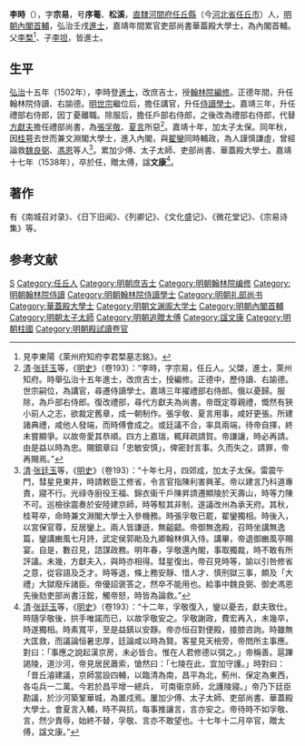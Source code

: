{{Otheruses|李時|other=同名或類似名的其它條目描述}}
{{明清人物信息框
| 姓名 = 李時
| 原名 =
| 圖片名稱= 
| 圖片大小 =
| 圖片說明 = 
|最高職務 = 光祿大夫柱國少傅兼太子太師<br />吏部尚書華葢殿大學士
| 屆數 = 
| 國家 = 大明
| 爵位 =
| 籍貫 = [[北直隸|直隸]][[河間府|河間府]][[任丘縣|任丘縣]]
| 族裔 = 漢族
| 旗籍 = 
| 字號 = 字宗易，號序菴、松溪
| 諡號 = 文康
| 出生日期 = [[成化|成化]]七年（1471年）
| 出生地點 = [[北直隸|直隸]][[任丘縣|任丘縣]]
| 逝世日期 = [[嘉靖|嘉靖]]十七年（1538年）
| 逝世地點 = [[北京|北京]]
| 墓葬 =
| 配偶 =
| 親屬 = （父）[[李楘_(成化進士)|李楘]]<br>（子）[[李坦_(正德進士)|李坦]]
| 出身 = *弘治十五年（1502年）壬戌科進士出身
| 經歷 = 
| 著作 =
}}
'''李時'''（{{bd|1471年||1538年|catIdx=}}），字'''宗易'''，号'''序菴'''、'''松溪'''，[[北直隸|直隸]][[河間府|河間府]][[任丘縣|任丘縣]]（今[[河北省|河北省]][[任丘市|任丘市]]）人，[[明朝內閣首輔|明朝內閣首輔]]，弘治壬戌[[進士|進士]]，嘉靖年間累官吏部尚書華葢殿大學士，為內閣首輔。父[[李楘_(成化進士)|李楘]]<ref>見李東陽《萊州府知府李君楘墓志銘》。</ref>、子[[李坦_(正德進士)|李坦]]，皆進士。

== 生平 ==
[[弘治_(明朝)|弘治]]十五年（1502年），李時登[[進士|進士]]，改庶吉士，授[[翰林院|翰林院]][[編修|編修]]。正德年間，升任翰林院侍讀、右諭德。[[明世宗|明世宗]]繼位后，擔任講官，升任[[侍讀學士|侍讀學士]]。嘉靖三年，升任禮部右侍郎，因丁憂離職。除服后，擔任戶部右侍郎，之後改為禮部右侍郎，代替[[方獻夫|方獻夫]]擔任禮部尚書，為[[張孚敬|張孚敬]]、[[夏言|夏言]]所惡<ref>[[清|清]]·[[张廷玉|张廷玉]]等，《[[明史|明史]]》（卷193）：“李時，字宗易，任丘人。父棨，進士，萊州知府。時舉弘治十五年進士，改庶吉士，授編修。正德中，歷侍讀、右諭德。世宗嗣位，為講官，尋遷侍讀學士。嘉靖三年擢禮部右侍郎。俄以憂歸。服除，為戶部右侍郎。復改禮部，尋代方獻夫為尚書。帝既定尊親禮，慨然有狹小前人之志，欲裁定舊章，成一朝制作。張孚敬、夏言用事，咸好更張。所建諸典禮，咸他人發端，而時傅會成之。或廷議不合，率具兩端，待帝自擇，終未嘗顯爭。以故帝愛其恭順。四方上嘉瑞，輒拜疏請賀。帝謙讓，時必再請。由是益以時為忠。賜銀章曰「忠敏安慎」，俾密封言事。久而失之，請罪，帝再賜焉。”</ref>。嘉靖十年，加太子太保。同年秋，因[[桂萼|桂萼]]去世而兼文淵閣大學士，進入內閣，與[[翟鑾|翟鑾]]同時輔政，為人謹慎謙虛，曾經論救[[魏良弼|魏良弼]]、[[馮恩|馮恩]]等人<ref>[[清|清]]·[[张廷玉|张廷玉]]等，《[[明史|明史]]》（卷193）：“十年七月，四郊成，加太子太保。雷震午門，彗星見東井，時請敕臣工修省，令言官指陳利害興革。帝以建言乃科道專責，寢不行。光祿寺廚役王福、錦衣衞千戶陳昇請遷顯陵於天壽山，時等力陳不可。巡檢徐震奏於安陸建京師，時等駁其非制，遂議改州為承天府。其秋，桂萼卒，命時兼文淵閣大學士入參機務。時張孚敬已罷，翟鑾獨相。時後入，以宮保官尊，反居鑾上。兩人皆謙遜，無齟齬。帝御無逸殿，召時坐講無逸篇，鑾講豳風七月詩，武定侯郭勛及九卿翰林俱入侍。講畢，帝退御豳風亭賜宴。自是，數召見，諮謀政務。明年春，孚敬還內閣，事取獨裁，時不敢有所評議。未幾，方獻夫入，與時亦相得。彗星復出，帝召見時等，諭以引咎修省之意，從容語及乏才。時等退，條上務安靜、惜人才、慎刑獄三事，頗及「大禮」大獄廢斥諸臣。帝優詔褒答之，然卒不能用也。給事中魏良弼、御史馮恩先後劾吏部尚書汪鋐，觸帝怒，時皆為論救。”</ref>。累加少傅、太子太師、吏部尚書、華蓋殿大學士。嘉靖十七年（1538年），卒於任，贈太傅，諡'''文康'''<ref>[[清|清]]·[[张廷玉|张廷玉]]等，《[[明史|明史]]》（卷193）：“十二年，孚敬復入，鑾以憂去，獻夫致仕。時隨孚敬後，拱手唯諾而已，以故孚敬安之。孚敬謝政，費宏再入，未幾卒，時遂獨相。時素寬平，至是益鎮以安靜。帝亦恒召對便殿，接膝咨詢。時雖無大匡救，而議論恒暑忠厚，廷論咸以時為賢。客星見天棓旁，帝問所主事應。對曰：「事應之說起漢京房，未必皆合。惟在人君修德以弭之。」帝稱善。扈蹕謁陵，道沙河，帝見居民蕭索，愴然曰：「七陵在此，宜加守護。」時對曰：「昔丘濬建議，京師當設四輔，以臨清為南，昌平為北，薊州、保定為東西，各屯兵一二萬。今若於昌平增一總兵， 可南衞京師，北護陵寢。」帝乃下廷臣勘議，於沙河築鞏華城，為置戍焉。屢加少傅、太子太師、吏部尚書、華蓋殿大學士。會夏言入輔，時不與抗，每事推讓言，言亦安之。帝待時不如孚敬、言，然少責辱，始終不替，孚敬、言亦不敢望也。十七年十二月卒官，贈太傅，諡文康。”</ref>。

== 著作 ==
有《南城召对录》、《日下旧闻》、《列卿记》、《文化盛记》、《微花堂记》、《宗易诗集》等。

== 参考文献 ==
{{reflist}}

{{start box}}
{{s-off}}
{{succession box|[[方獻夫|方獻夫]]|[[夏言|夏言]]|[[明朝禮部尚書|明朝禮部尚書]]|1529年-1531年}}
{{succession box|[[張孚敬|張孚敬]]|[[夏言|夏言]]|[[明朝內閣|明朝內閣]][[明朝內閣首輔|首輔]]|1535年-1538年}}
{{end box}}
{{明朝首輔}}
{{弘治十五年壬戌科殿試金榜}}

{{Authority control}}
{{DEFAULTSORT:Li李}}
[[Category:李姓|S]]
[[Category:任丘人|Category:任丘人]]
[[Category:明朝庶吉士|Category:明朝庶吉士]]
[[Category:明朝翰林院编修|Category:明朝翰林院编修]]
[[Category:明朝翰林院侍讀|Category:明朝翰林院侍讀]]
[[Category:明朝翰林院侍讀學士|Category:明朝翰林院侍讀學士]]
[[Category:明朝礼部尚书|Category:明朝礼部尚书]]
[[Category:華蓋殿大學士|Category:華蓋殿大學士]]
[[Category:明朝文渊阁大学士|Category:明朝文渊阁大学士]]
[[Category:明朝內閣首輔|Category:明朝內閣首輔]]
[[Category:明朝太子太師|Category:明朝太子太師]]
[[Category:明朝追贈太傅|Category:明朝追贈太傅]]
[[Category:諡文康|Category:諡文康]]
[[Category:明朝柱國|Category:明朝柱國]]
[[Category:明朝殿試讀卷官|Category:明朝殿試讀卷官]]